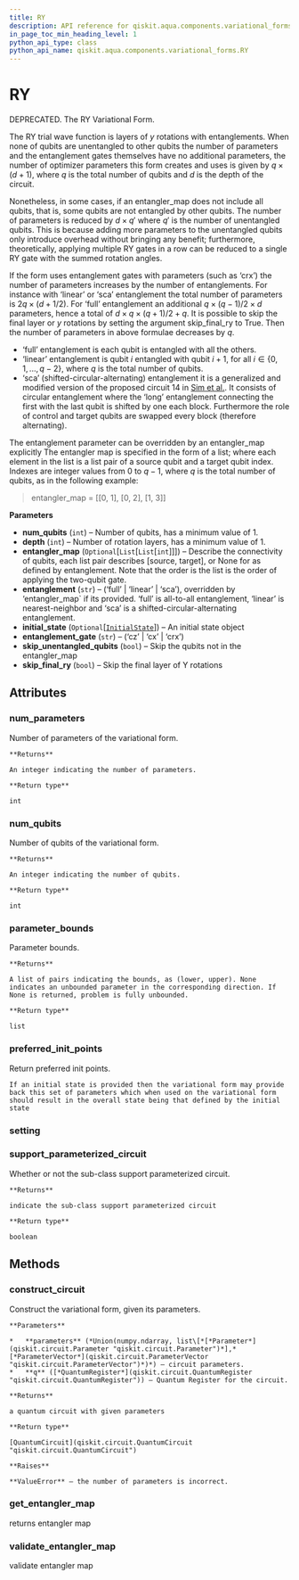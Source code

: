 ```yaml
---
title: RY
description: API reference for qiskit.aqua.components.variational_forms.RY
in_page_toc_min_heading_level: 1
python_api_type: class
python_api_name: qiskit.aqua.components.variational_forms.RY
---
```


# RY

<Class id="qiskit.aqua.components.variational_forms.RY" isDedicatedPage={true} github="https://github.com/qiskit-community/qiskit-aqua/tree/stable/0.7/qiskit/aqua/components/variational_forms/ry.py" signature="RY(num_qubits, depth=3, entangler_map=None, entanglement='full', initial_state=None, entanglement_gate='cz', skip_unentangled_qubits=False, skip_final_ry=False)" modifiers="class">
  DEPRECATED. The RY Variational Form.

  The RY trial wave function is layers of $y$ rotations with entanglements. When none of qubits are unentangled to other qubits the number of parameters and the entanglement gates themselves have no additional parameters, the number of optimizer parameters this form creates and uses is given by $q \times (d + 1)$, where $q$ is the total number of qubits and $d$ is the depth of the circuit.

  Nonetheless, in some cases, if an entangler\_map does not include all qubits, that is, some qubits are not entangled by other qubits. The number of parameters is reduced by $d \times q'$ where $q'$ is the number of unentangled qubits. This is because adding more parameters to the unentangled qubits only introduce overhead without bringing any benefit; furthermore, theoretically, applying multiple RY gates in a row can be reduced to a single RY gate with the summed rotation angles.

  If the form uses entanglement gates with parameters (such as ‘crx’) the number of parameters increases by the number of entanglements. For instance with ‘linear’ or ‘sca’ entanglement the total number of parameters is $2q \times (d + 1/2)$. For ‘full’ entanglement an additional $q \times (q - 1)/2 \times d$ parameters, hence a total of $d \times q \times (q + 1) / 2 + q$. It is possible to skip the final layer or $y$ rotations by setting the argument skip\_final\_ry to True. Then the number of parameters in above formulae decreases by $q$.

  *   ‘full’ entanglement is each qubit is entangled with all the others.
  *   ‘linear’ entanglement is qubit $i$ entangled with qubit $i + 1$, for all $i \in \{0, 1, ... , q - 2\}$, where $q$ is the total number of qubits.
  *   ‘sca’ (shifted-circular-alternating) entanglement it is a generalized and modified version of the proposed circuit 14 in [Sim et al.](https://arxiv.org/abs/1905.10876). It consists of circular entanglement where the ‘long’ entanglement connecting the first with the last qubit is shifted by one each block. Furthermore the role of control and target qubits are swapped every block (therefore alternating).

  The entanglement parameter can be overridden by an entangler\_map explicitly The entangler map is specified in the form of a list; where each element in the list is a list pair of a source qubit and a target qubit index. Indexes are integer values from $0$ to $q-1$, where $q$ is the total number of qubits, as in the following example:

  > entangler\_map = \[\[0, 1], \[0, 2], \[1, 3]]

  **Parameters**

  *   **num\_qubits** (`int`) – Number of qubits, has a minimum value of 1.
  *   **depth** (`int`) – Number of rotation layers, has a minimum value of 1.
  *   **entangler\_map** (`Optional`\[`List`\[`List`\[`int`]]]) – Describe the connectivity of qubits, each list pair describes \[source, target], or None for as defined by entanglement. Note that the order is the list is the order of applying the two-qubit gate.
  *   **entanglement** (`str`) – (‘full’ | ‘linear’ | ‘sca’), overridden by ‘entangler\_map\` if its provided. ‘full’ is all-to-all entanglement, ‘linear’ is nearest-neighbor and ‘sca’ is a shifted-circular-alternating entanglement.
  *   **initial\_state** (`Optional`\[[`InitialState`](qiskit.aqua.components.initial_states.InitialState "qiskit.aqua.components.initial_states.initial_state.InitialState")]) – An initial state object
  *   **entanglement\_gate** (`str`) – (‘cz’ | ‘cx’ | ‘crx’)
  *   **skip\_unentangled\_qubits** (`bool`) – Skip the qubits not in the entangler\_map
  *   **skip\_final\_ry** (`bool`) – Skip the final layer of Y rotations

  ## Attributes

  <span id="ry-num-parameters" />

  ### num\_parameters

  <Attribute id="qiskit.aqua.components.variational_forms.RY.num_parameters">
    Number of parameters of the variational form.

    **Returns**

    An integer indicating the number of parameters.

    **Return type**

    int
  </Attribute>

  <span id="ry-num-qubits" />

  ### num\_qubits

  <Attribute id="qiskit.aqua.components.variational_forms.RY.num_qubits">
    Number of qubits of the variational form.

    **Returns**

    An integer indicating the number of qubits.

    **Return type**

    int
  </Attribute>

  <span id="ry-parameter-bounds" />

  ### parameter\_bounds

  <Attribute id="qiskit.aqua.components.variational_forms.RY.parameter_bounds">
    Parameter bounds.

    **Returns**

    A list of pairs indicating the bounds, as (lower, upper). None indicates an unbounded parameter in the corresponding direction. If None is returned, problem is fully unbounded.

    **Return type**

    list
  </Attribute>

  <span id="ry-preferred-init-points" />

  ### preferred\_init\_points

  <Attribute id="qiskit.aqua.components.variational_forms.RY.preferred_init_points">
    Return preferred init points.

    If an initial state is provided then the variational form may provide back this set of parameters which when used on the variational form should result in the overall state being that defined by the initial state
  </Attribute>

  <span id="ry-setting" />

  ### setting

  <Attribute id="qiskit.aqua.components.variational_forms.RY.setting" />

  <span id="ry-support-parameterized-circuit" />

  ### support\_parameterized\_circuit

  <Attribute id="qiskit.aqua.components.variational_forms.RY.support_parameterized_circuit">
    Whether or not the sub-class support parameterized circuit.

    **Returns**

    indicate the sub-class support parameterized circuit

    **Return type**

    boolean
  </Attribute>

  ## Methods

  <span id="ry-construct-circuit" />

  ### construct\_circuit

  <Function id="qiskit.aqua.components.variational_forms.RY.construct_circuit" signature="RY.construct_circuit(parameters, q=None)">
    Construct the variational form, given its parameters.

    **Parameters**

    *   **parameters** (*Union(numpy.ndarray, list\[*[*Parameter*](qiskit.circuit.Parameter "qiskit.circuit.Parameter")*],* [*ParameterVector*](qiskit.circuit.ParameterVector "qiskit.circuit.ParameterVector")*)*) – circuit parameters.
    *   **q** ([*QuantumRegister*](qiskit.circuit.QuantumRegister "qiskit.circuit.QuantumRegister")) – Quantum Register for the circuit.

    **Returns**

    a quantum circuit with given parameters

    **Return type**

    [QuantumCircuit](qiskit.circuit.QuantumCircuit "qiskit.circuit.QuantumCircuit")

    **Raises**

    **ValueError** – the number of parameters is incorrect.
  </Function>

  <span id="ry-get-entangler-map" />

  ### get\_entangler\_map

  <Function id="qiskit.aqua.components.variational_forms.RY.get_entangler_map" signature="RY.get_entangler_map(map_type, num_qubits, offset=0)" modifiers="static">
    returns entangler map
  </Function>

  <span id="ry-validate-entangler-map" />

  ### validate\_entangler\_map

  <Function id="qiskit.aqua.components.variational_forms.RY.validate_entangler_map" signature="RY.validate_entangler_map(entangler_map, num_qubits)" modifiers="static">
    validate entangler map
  </Function>
</Class>

